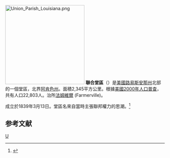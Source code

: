 {{Otheruses|聯合縣|subject=美國路易斯安那州的一個縣|other=同名的縣}}
[[File:Union_Parish_Louisiana.png|250px]]
'''聯合堂區'''（{{lang-en|Union Parish}}）是[[美國|美國]][[路易斯安那州|路易斯安那州]]北部的一個堂區，北界[[阿肯色州|阿肯色州]]。面積2,345平方公里。根據[[美國2000年人口普查|美國2000年人口普查]]，共有人口22,803人。治所[[法姆維爾|法姆維爾]] (Farmerville)。

成立於1839年3月13日。堂區名來自當時主張聯邦權力的思潮。<ref>{{Cite web |url=http://www.dhh.louisiana.gov/OPH/PHP%202005/PDF/Union/Parish%20Union.pdf |title=存档副本 |accessdate=2007-01-05 |archive-date=2006-10-09 |archive-url=https://web.archive.org/web/20061009001717/http://www.dhh.louisiana.gov/OPH/PHP%202005/PDF/Union/Parish%20Union.pdf |dead-url=no }}</ref>

==参考文献==
{{reflist}}

{{路易斯安那州}}
[[Category:路易斯安那州行政區劃|U]]